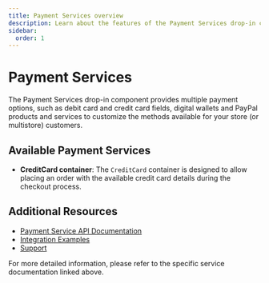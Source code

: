 ```yaml
---
title: Payment Services overview
description: Learn about the features of the Payment Services drop-in component.
sidebar:
  order: 1
---
```



# Payment Services

The Payment Services drop-in component provides multiple payment options, such as debit card and credit card fields, digital wallets and PayPal products and services to customize the methods available for your store (or multistore) customers.

## Available Payment Services

- **CreditCard container**: The `CreditCard` container is designed to allow placing an order with the available credit card details during the checkout process.

## Additional Resources

- [Payment Service API Documentation](https://developer.adobe.com/commerce/webapi/graphql/payment-services-extension/)
- [Integration Examples](https://developer.adobe.com/commerce/webapi/graphql/payment-services-extension/workflows/)
- [Support](https://experienceleague.adobe.com/en/docs/commerce-merchant-services/payment-services/guide-overview#support)

For more detailed information, please refer to the specific service documentation linked above.
